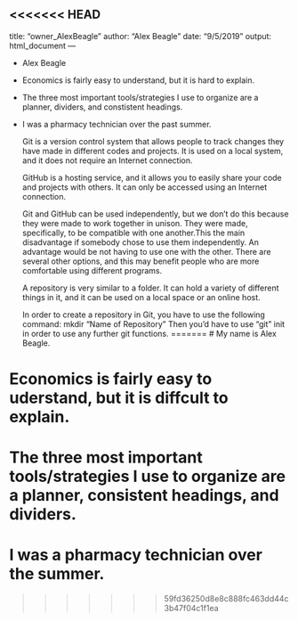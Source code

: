 <<<<<<< HEAD
---
title: "owner_AlexBeagle"
author: "Alex Beagle"
date: "9/5/2019"
output: html_document
---

- Alex Beagle
- Economics is fairly easy to understand, but it is hard to explain.
- The three most important tools/strategies I use to organize are a planner, dividers, and constistent headings.
- I was a pharmacy technician over the past summer.

  Git is a version control system that allows people to track changes they have made in different codes and projects. It is used on a local system, and it does not require an Internet connection.

  GitHub is a hosting service, and it allows you to easily share your code and projects with others. It can only be accessed using an Internet connection.

  Git and GitHub can be used independently, but we don't do this because they were made to work together in unison. They were made, specifically, to be compatible with one another.This the main disadvantage if somebody chose to use them independently. An advantage would be not having to use one with the other. There are several other options, and this may benefit people who are more comfortable using different programs.

  A repository is very similar to a folder. It can hold a variety of different things in it, and it can be used on a local space or an online host.

  In order to create a repository in Git, you have to use the following command:
  mkdir "Name of Repository"
  Then you'd have to use "git" init in order to use any further git functions. 
=======
# My name is Alex Beagle.

# Economics is fairly easy to uderstand, but it is diffcult to explain.

# The three most important tools/strategies I use to organize are a planner, consistent headings, and dividers.

# I was a pharmacy technician over the summer.
>>>>>>> 59fd36250d8e8c888fc463dd44c3b47f04c1f1ea
